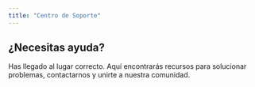 ```yaml
---
title: "Centro de Soporte"
---
```


## ¿Necesitas ayuda?

Has llegado al lugar correcto. Aquí encontrarás recursos para solucionar problemas, contactarnos y unirte a nuestra comunidad.

<CardGrid>
  <LinkCard title="Únete a nuestro Discord" href="[https://discord.gg/tu-servidor](https://discord.gg/tu-servidor)" />
  <LinkCard title="Reportar un Bug" href="[https://github.com/tu-usuario/zenforge-wiki/issues](https://github.com/tu-usuario/zenforge-wiki/issues)" />
</CardGrid>